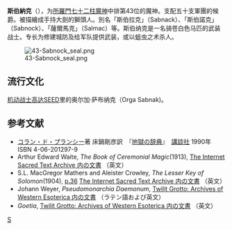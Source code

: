'''斯伯納克'''（{{lang-en|'''Sabnak'''}}），为[[所羅門七十二柱魔神|所羅門七十二柱魔神]]中排第43位的魔神。支配五十支軍團的候爵。被描繪成手持大劍的獅頭人。別名「斯伯拉克」（Sabnack）、「斯伯諾克」（Sabnock）、「薩爾馬克」（Salmac）等。斯伯纳克是一名骑苍白色马匹的武装战士。专长为修建城防及给军队提供武装，或以蛆虫之术杀人。

[[File:43-Sabnock_seal.png|thumb]]

==流行文化==
[[机动战士高达SEED|机动战士高达SEED]]里的奥尔加·萨布纳克（Orga Sabnak)。

== 参考文献 ==
* [[コラン・ド・プランシー|コラン・ド・プランシー]]著 床鍋剛彦訳　『[[地獄の辞典|地獄の辞典]]』　[[講談社|講談社]] 1990年 ISBN 4-06-201297-9
* Arthur Edward Waite, ''The Book of Ceremonial Magic''(1913), [http://www.sacred-texts.com/grim/bcm/index.htm The Internet Sacred Text Archive 内の文書] {{Wayback|url=http://www.sacred-texts.com/grim/bcm/index.htm |date=20101202152057 }}（英文）
* S.L. MacGregor Mathers and Aleister Crowley, ''The Lesser Key of Solomon''(1904), [http://www.sacred-texts.com/grim/lks/lks05.htm p.36] {{WebCite|url=https://www.webcitation.org/66dbvepRp?url=http://www.sacred-texts.com/grim/lks/lks05.htm |date=20120403023119 |dateformat=iso }} [http://www.sacred-texts.com/grim/lks/index.htm The Internet Sacred Text Archive 内の文書] {{Wayback|url=http://www.sacred-texts.com/grim/lks/index.htm |date=20101202152038 }}（英文）
* Johann Weyer, ''Pseudomonarchia Daemonum'', [http://www.esotericarchives.com/solomon/weyer.htm Twilit Grotto: Archives of Western Esoterica 内の文書] {{WebCite|url=https://www.webcitation.org/6IGSsvZjr?url=http://www.esotericarchives.com/solomon/weyer.htm |date=20130721000243 |dateformat=iso }}（ラテン語および英文）
* ''Goetia'', [http://www.esotericarchives.com/solomon/goetia.htm Twilit Grotto: Archives of Western Esoterica 内の文書] {{Wayback|url=http://www.esotericarchives.com/solomon/goetia.htm |date=20070523204557 }}（英文）

{{所罗门七十二柱魔神}}

[[Category:所罗门七十二柱魔神|S]]